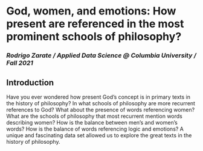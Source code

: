 
# God, women, and emotions: How present are referenced in the most prominent schools of philosophy?

### *Rodrigo Zarate / Applied Data Science @ Columbia University / Fall 2021*


## Introduction

Have you ever wondered how present God's concept is in primary texts in the history of philosophy? In what schools of philosophy are more recurrent references to God? What about the presence of words referencing women? What are the schools of philosophy that most recurrent mention words describing women? How is the balance between men's and women's words? How is the balance of words referencing logic and emotions? A unique and fascinating data set allowed us to explore the great
texts in the history of philosophy.
